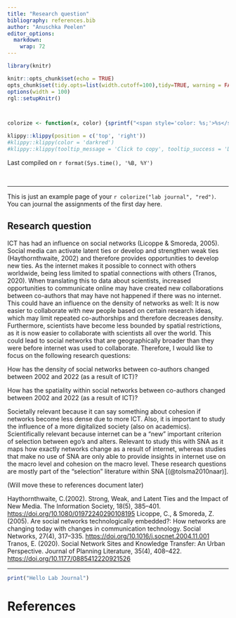 ```yaml
---
title: "Research question"
bibliography: references.bib
author: "Anuschka Peelen"
editor_options: 
  markdown: 
    wrap: 72
---
```


```r
library(knitr)

knitr::opts_chunk$set(echo = TRUE)
opts_chunk$set(tidy.opts=list(width.cutoff=100),tidy=TRUE, warning = FALSE, message = FALSE,comment = "#>", cache=TRUE, class.source=c("test"), class.output=c("test2"))
options(width = 100)
rgl::setupKnitr()



colorize <- function(x, color) {sprintf("<span style='color: %s;'>%s</span>", color, x) }

```

```r
klippy::klippy(position = c('top', 'right'))
#klippy::klippy(color = 'darkred')
#klippy::klippy(tooltip_message = 'Click to copy', tooltip_success = 'Done')
```

Last compiled on `r format(Sys.time(), '%B, %Y')`

<br>

------------------------------------------------------------------------

This is just an example page of your `r colorize("lab journal", "red")`.
You can journal the assignments of the first day here.

## Research question

ICT has had an influence on social networks (Licoppe & Smoreda, 2005).
Social media can activate latent ties or develop and strengthen weak
ties (Haythornthwaite, 2002) and therefore provides opportunities to
develop new ties. As the internet makes it possible to connect with
others worldwide, being less limited to spatial connections with others
(Tranos, 2020). When translating this to data about scientists,
increased opportunities to communicate online may have created new
collaborations between co-authors that may have not happened if there
was no internet. This could have an influence on the density of networks
as well: It is now easier to collaborate with new people based on
certain research ideas, which may limit repeated co-authorships and
therefore decreases density. Furthermore, scientists have become less
bounded by spatial restrictions, as it is now easier to collaborate with
scientists all over the world. This could lead to social networks that
are geographically broader than they were before internet was used to
collaborate. Therefore, I would like to focus on the following research
questions:

How has the density of social networks between co-authors changed
between 2002 and 2022 (as a result of ICT)?

How has the spatiality within social networks between co-authors changed
between 2002 and 2022 (as a result of ICT)?

Societally relevant because it can say something about cohesion if
networks become less dense due to more ICT. Also, it is important to
study the influence of a more digitalized society (also on academics).
Scientifically relevant because internet can be a "new" important
criterion of selection between ego's and alters. Relevant to study this
with SNA as it maps how exactly networks change as a result of internet,
whereas studies that make no use of SNA are only able to provide
insights in internet use on the macro level and cohesion on the macro
level. These research questions are mostly part of the "selection"
literature within SNA [(@tolsma2010naar)].

(Will move these to references document later)

Haythornthwaite, C.(2002). Strong, Weak, and Latent Ties and the Impact
of New Media. The Information Society, 18(5), 385--401.
<https://doi.org/10.1080/01972240290108195> Licoppe, C., & Smoreda, Z.
(2005). Are social networks technologically embedded?: How networks are
changing today with changes in communication technology. Social
Networks, 27(4), 317--335.
<https://doi.org/10.1016/j.socnet.2004.11.001> Tranos, E. (2020). Social
Network Sites and Knowledge Transfer: An Urban Perspective. Journal of
Planning Literature, 35(4), 408--422.
<https://doi.org/10.1177/0885412220921526>

------------------------------------------------------------------------

```r
print("Hello Lab Journal")
```

# References
